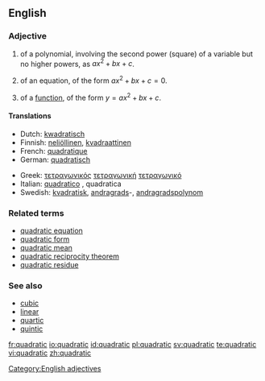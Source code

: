==English==

===Adjective===
{{en-adj|-}}

# {{mathematics}} of a polynomial, involving the second power (square) of a variable but no higher powers, as <math>ax^2 + bx + c</math>.
# {{mathematics}} of an equation, of the form <math> ax^2 + bx + c = 0</math>.
# {{mathematics}} of a [[function]], of the form <math> y = ax^2 + bx + c </math>.
<!-- Disputed. # the shape of a [[square]]-->

====Translations====
{{trans-top|of a class of polynomial of the form <math> y = a.x^2 + b.x + c </math>}}
* Dutch: [[kwadratisch]]
* Finnish: [[neliöllinen]], [[kvadraattinen]]
* French: [[quadratique]] {{m|f}}
* German: [[quadratisch]]
{{trans-mid}}
* Greek: [[τετραγωνικός]] {{m}} [[τετραγωνική]] {{f}} [[τετραγωνικό]] {{n}}
* Italian: [[quadratico]] {{m}}, quadratica {{f}}
* Swedish: [[kvadratisk]], [[andragrads]]-, [[andragradspolynom]]
{{trans-bottom}}

===Related terms===
* [[quadratic equation]]
* [[quadratic form]]
* [[quadratic mean]]
* [[quadratic reciprocity theorem]]
* [[quadratic residue]]

===See also===
* [[cubic]]
* [[linear]]
* [[quartic]]
* [[quintic]]

[[Category:English adjectives]]

[[fr:quadratic]]
[[io:quadratic]]
[[id:quadratic]]
[[pl:quadratic]]
[[sv:quadratic]]
[[te:quadratic]]
[[vi:quadratic]]
[[zh:quadratic]]